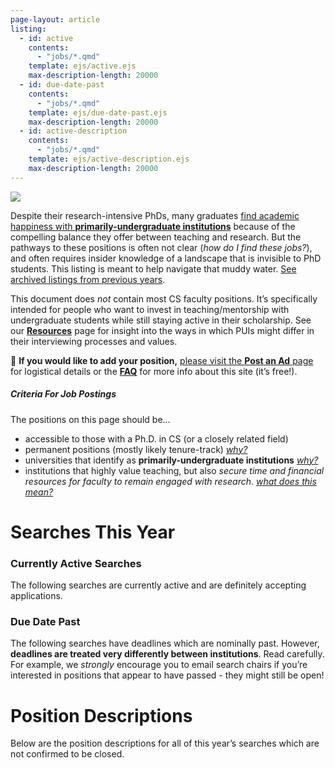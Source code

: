 ```yaml
---
page-layout: article
listing: 
  - id: active
    contents: 
      - "jobs/*.qmd"
    template: ejs/active.ejs
    max-description-length: 20000
  - id: due-date-past
    contents: 
      - "jobs/*.qmd"
    template: ejs/due-date-past.ejs
    max-description-length: 20000
  - id: active-description
    contents: 
      - "jobs/*.qmd" 
    template: ejs/active-description.ejs
    max-description-length: 20000
---
```


![](assets/img/cs-pui-listing.jpg)

Despite their research-intensive PhDs, many graduates [find academic happiness with **primarily-undergraduate institutions**](https://medium.com/bucknell-hci/the-jobs-i-didnt-see-my-misconceptions-of-the-academic-job-market-9cb98b057422) because of the compelling balance they offer between teaching and research. But the pathways to these positions is often not clear (_how do I find these jobs?_), and often requires insider knowledge of a landscape that is invisible to PhD students. This listing is meant to help navigate that muddy water. [See archived listings from previous years](faq#archive).

This document does _not_ contain most CS faculty positions. It's specifically intended for people who want to invest in teaching/mentorship with undergraduate students while still staying active in their scholarship. See our [**Resources**](resources) page for insight into the ways in which PUIs might differ in their interviewing processes and values. 


::: {.notice .notice-blue}

📣 **If you would like to add your position,** [please visit the **Post an Ad** page](/posting) for logistical details or the [**FAQ**](/faq) for more info about this site (it's free!). 

:::
  

::: {.notice .notice-gray .criteria}

##### Criteria For Job Postings {#sec-criteria}

The positions on this page should be...

- accessible to those with a Ph.D. in CS (or a closely related field)
- permanent positions (mostly likely tenure-track) [_why?_](faq#scope)
- universities that identify as **primarily-undergraduate institutions** [_why?_](faq#scope)
- institutions that highly value teaching, but also _secure time and financial resources for faculty to remain engaged with research_. [_what does this mean?_](faq#research)

 
:::

# Searches This Year 
      
### Currently Active Searches

The following searches are currently active and are definitely accepting applications. 


:::{#active}
:::  

### Due Date Past    

The following searches have deadlines which are nominally past. However, **deadlines are treated very differently between institutions**. Read carefully. For example, we _strongly_ encourage you to email search chairs if you're interested in positions that appear to have passed - they might still be open! 

:::{#due-date-past}
:::
                    
# Position Descriptions 
     
Below are the position descriptions for all of this year's searches which are not confirmed to be closed.  

:::{#active-description}
:::
   
 


 

